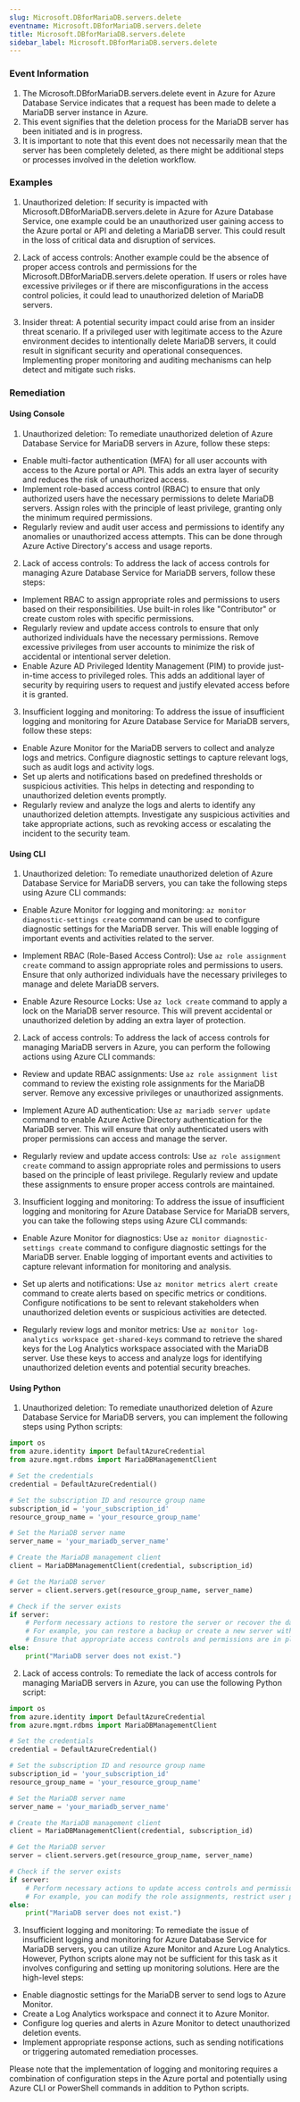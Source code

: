 ```yaml
--- 
slug: Microsoft.DBforMariaDB.servers.delete
eventname: Microsoft.DBforMariaDB.servers.delete
title: Microsoft.DBforMariaDB.servers.delete
sidebar_label: Microsoft.DBforMariaDB.servers.delete
---
```

                       
### Event Information

1. The Microsoft.DBforMariaDB.servers.delete event in Azure for Azure Database Service indicates that a request has been made to delete a MariaDB server instance in Azure.
2. This event signifies that the deletion process for the MariaDB server has been initiated and is in progress.
3. It is important to note that this event does not necessarily mean that the server has been completely deleted, as there might be additional steps or processes involved in the deletion workflow.


### Examples

1. Unauthorized deletion: If security is impacted with Microsoft.DBforMariaDB.servers.delete in Azure for Azure Database Service, one example could be an unauthorized user gaining access to the Azure portal or API and deleting a MariaDB server. This could result in the loss of critical data and disruption of services.

2. Lack of access controls: Another example could be the absence of proper access controls and permissions for the Microsoft.DBforMariaDB.servers.delete operation. If users or roles have excessive privileges or if there are misconfigurations in the access control policies, it could lead to unauthorized deletion of MariaDB servers.

3. Insider threat: A potential security impact could arise from an insider threat scenario. If a privileged user with legitimate access to the Azure environment decides to intentionally delete MariaDB servers, it could result in significant security and operational consequences. Implementing proper monitoring and auditing mechanisms can help detect and mitigate such risks.

### Remediation

#### Using Console

1. Unauthorized deletion: To remediate unauthorized deletion of Azure Database Service for MariaDB servers in Azure, follow these steps:

- Enable multi-factor authentication (MFA) for all user accounts with access to the Azure portal or API. This adds an extra layer of security and reduces the risk of unauthorized access.
- Implement role-based access control (RBAC) to ensure that only authorized users have the necessary permissions to delete MariaDB servers. Assign roles with the principle of least privilege, granting only the minimum required permissions.
- Regularly review and audit user access and permissions to identify any anomalies or unauthorized access attempts. This can be done through Azure Active Directory's access and usage reports.

2. Lack of access controls: To address the lack of access controls for managing Azure Database Service for MariaDB servers, follow these steps:

- Implement RBAC to assign appropriate roles and permissions to users based on their responsibilities. Use built-in roles like "Contributor" or create custom roles with specific permissions.
- Regularly review and update access controls to ensure that only authorized individuals have the necessary permissions. Remove excessive privileges from user accounts to minimize the risk of accidental or intentional server deletion.
- Enable Azure AD Privileged Identity Management (PIM) to provide just-in-time access to privileged roles. This adds an additional layer of security by requiring users to request and justify elevated access before it is granted.

3. Insufficient logging and monitoring: To address the issue of insufficient logging and monitoring for Azure Database Service for MariaDB servers, follow these steps:

- Enable Azure Monitor for the MariaDB servers to collect and analyze logs and metrics. Configure diagnostic settings to capture relevant logs, such as audit logs and activity logs.
- Set up alerts and notifications based on predefined thresholds or suspicious activities. This helps in detecting and responding to unauthorized deletion events promptly.
- Regularly review and analyze the logs and alerts to identify any unauthorized deletion attempts. Investigate any suspicious activities and take appropriate actions, such as revoking access or escalating the incident to the security team.

#### Using CLI

1. Unauthorized deletion: To remediate unauthorized deletion of Azure Database Service for MariaDB servers, you can take the following steps using Azure CLI commands:

- Enable Azure Monitor for logging and monitoring: `az monitor diagnostic-settings create` command can be used to configure diagnostic settings for the MariaDB server. This will enable logging of important events and activities related to the server.

- Implement RBAC (Role-Based Access Control): Use `az role assignment create` command to assign appropriate roles and permissions to users. Ensure that only authorized individuals have the necessary privileges to manage and delete MariaDB servers.

- Enable Azure Resource Locks: Use `az lock create` command to apply a lock on the MariaDB server resource. This will prevent accidental or unauthorized deletion by adding an extra layer of protection.

2. Lack of access controls: To address the lack of access controls for managing MariaDB servers in Azure, you can perform the following actions using Azure CLI commands:

- Review and update RBAC assignments: Use `az role assignment list` command to review the existing role assignments for the MariaDB server. Remove any excessive privileges or unauthorized assignments.

- Implement Azure AD authentication: Use `az mariadb server update` command to enable Azure Active Directory authentication for the MariaDB server. This will ensure that only authenticated users with proper permissions can access and manage the server.

- Regularly review and update access controls: Use `az role assignment create` command to assign appropriate roles and permissions to users based on the principle of least privilege. Regularly review and update these assignments to ensure proper access controls are maintained.

3. Insufficient logging and monitoring: To address the issue of insufficient logging and monitoring for Azure Database Service for MariaDB servers, you can take the following steps using Azure CLI commands:

- Enable Azure Monitor for diagnostics: Use `az monitor diagnostic-settings create` command to configure diagnostic settings for the MariaDB server. Enable logging of important events and activities to capture relevant information for monitoring and analysis.

- Set up alerts and notifications: Use `az monitor metrics alert create` command to create alerts based on specific metrics or conditions. Configure notifications to be sent to relevant stakeholders when unauthorized deletion events or suspicious activities are detected.

- Regularly review logs and monitor metrics: Use `az monitor log-analytics workspace get-shared-keys` command to retrieve the shared keys for the Log Analytics workspace associated with the MariaDB server. Use these keys to access and analyze logs for identifying unauthorized deletion events and potential security breaches.

#### Using Python

1. Unauthorized deletion: To remediate unauthorized deletion of Azure Database Service for MariaDB servers, you can implement the following steps using Python scripts:

```python
import os
from azure.identity import DefaultAzureCredential
from azure.mgmt.rdbms import MariaDBManagementClient

# Set the credentials
credential = DefaultAzureCredential()

# Set the subscription ID and resource group name
subscription_id = 'your_subscription_id'
resource_group_name = 'your_resource_group_name'

# Set the MariaDB server name
server_name = 'your_mariadb_server_name'

# Create the MariaDB management client
client = MariaDBManagementClient(credential, subscription_id)

# Get the MariaDB server
server = client.servers.get(resource_group_name, server_name)

# Check if the server exists
if server:
    # Perform necessary actions to restore the server or recover the data
    # For example, you can restore a backup or create a new server with the same configuration
    # Ensure that appropriate access controls and permissions are in place to prevent future unauthorized deletions
else:
    print("MariaDB server does not exist.")
```

2. Lack of access controls: To remediate the lack of access controls for managing MariaDB servers in Azure, you can use the following Python script:

```python
import os
from azure.identity import DefaultAzureCredential
from azure.mgmt.rdbms import MariaDBManagementClient

# Set the credentials
credential = DefaultAzureCredential()

# Set the subscription ID and resource group name
subscription_id = 'your_subscription_id'
resource_group_name = 'your_resource_group_name'

# Set the MariaDB server name
server_name = 'your_mariadb_server_name'

# Create the MariaDB management client
client = MariaDBManagementClient(credential, subscription_id)

# Get the MariaDB server
server = client.servers.get(resource_group_name, server_name)

# Check if the server exists
if server:
    # Perform necessary actions to update access controls and permissions
    # For example, you can modify the role assignments, restrict user privileges, or implement Azure AD authentication
else:
    print("MariaDB server does not exist.")
```

3. Insufficient logging and monitoring: To remediate the issue of insufficient logging and monitoring for Azure Database Service for MariaDB servers, you can utilize Azure Monitor and Azure Log Analytics. However, Python scripts alone may not be sufficient for this task as it involves configuring and setting up monitoring solutions. Here are the high-level steps:

- Enable diagnostic settings for the MariaDB server to send logs to Azure Monitor.
- Create a Log Analytics workspace and connect it to Azure Monitor.
- Configure log queries and alerts in Azure Monitor to detect unauthorized deletion events.
- Implement appropriate response actions, such as sending notifications or triggering automated remediation processes.

Please note that the implementation of logging and monitoring requires a combination of configuration steps in the Azure portal and potentially using Azure CLI or PowerShell commands in addition to Python scripts.


 